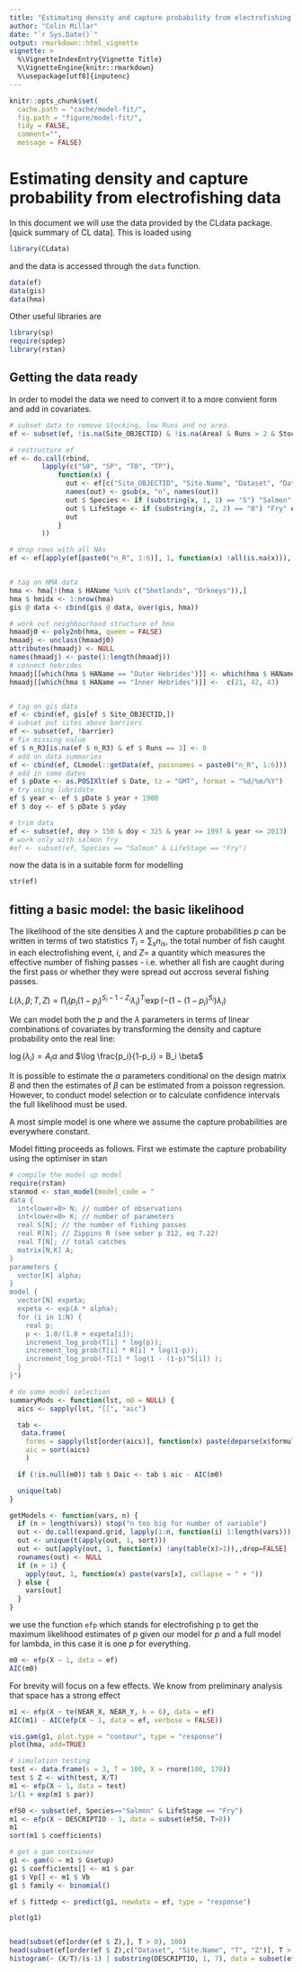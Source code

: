 ```yaml
---
title: "Estimating density and capture probability from electrofishing data"
author: "Colin Millar"
date: "`r Sys.Date()`"
output: rmarkdown::html_vignette
vignette: >
  %\VignetteIndexEntry{Vignette Title}
  %\VignetteEngine{knitr::rmarkdown}
  %\usepackage[utf8]{inputenc}
---
```


```r
knitr::opts_chunk$set(
  cache.path = "cache/model-fit/",
  fig.path = "figure/model-fit/",
  tidy = FALSE,
  comment="",
  message = FALSE)
```

# Estimating density and capture probability from electrofishing data

In this document we will use the data provided by the CLdata package. [quick summary of CL data].  This is loaded using

```r
library(CLdata)
```

and the data is accessed through the `data` function.

```r
data(ef)
data(gis)
data(hma)
```

Other useful libraries are

```r
library(sp)
require(spdep)
library(rstan)
```

## Getting the data ready

In order to model the data we need to convert it to a more convient form and add in covariates.

```r
# subset data to remove Stocking, low Runs and no area.
ef <- subset(ef, !is.na(Site_OBJECTID) & !is.na(Area) & Runs > 2 & Stocked == "No")

# restructure ef
ef <- do.call(rbind, 
        lapply(c("S0", "SP", "T0", "TP"), 
            function(x) {
              out <- ef[c("Site_OBJECTID", "Site.Name", "Dataset", "Date", "Runs", "Area", paste0(x, "_R", 1:6))]
              names(out) <- gsub(x, "n", names(out))
              out $ Species <- if (substring(x, 1, 1) == "S") "Salmon" else "Trout"
              out $ LifeStage <- if (substring(x, 2, 2) == "0") "Fry" else "Parr"
              out
            }
        ))

# drop rows with all NAs
ef <- ef[apply(ef[paste0("n_R", 1:6)], 1, function(x) !all(is.na(x))), ]


# tag on HMA data
hma <- hma[!(hma $ HAName %in% c("Shetlands", "Orkneys")),]
hma $ hmidx <- 1:nrow(hma)
gis @ data <- cbind(gis @ data, over(gis, hma))

# work out neighbourhood structure of hma
hmaadj0 <- poly2nb(hma, queen = FALSE)
hmaadj <- unclass(hmaadj0)
attributes(hmaadj) <- NULL
names(hmaadj) <- paste(1:length(hmaadj))
# connect hebrides
hmaadj[[which(hma $ HAName == "Outer Hebrides")]] <- which(hma $ HAName == "Inner Hebrides")
hmaadj[[which(hma $ HAName == "Inner Hebrides")]] <-  c(21, 42, 43)


# tag on gis data
ef <- cbind(ef, gis[ef $ Site_OBJECTID,])
# subset put sites above barriers
ef <- subset(ef, !barrier)
# fix missing value
ef $ n_R3[is.na(ef $ n_R3) & ef $ Runs == 3] <- 0
# add on data summaries
ef <- cbind(ef, CLmodel::getData(ef, passnames = paste0("n_R", 1:6)))
# add in some dates
ef $ pDate <- as.POSIXlt(ef $ Date, tz = "GMT", format = "%d/%m/%Y")
# try using lubridate
ef $ year <- ef $ pDate $ year + 1900
ef $ doy <- ef $ pDate $ yday

# trim data
ef <- subset(ef, doy > 150 & doy < 325 & year >= 1997 & year <= 2013)
# work only with salmon fry
#ef <- subset(ef, Species == "Salmon" & LifeStage == "Fry")
```

now the data is in a suitable form for modelling

```r
str(ef)
```

## fitting a basic model: the basic likelihood

The likelihood of the site densities $\lambda$ and the capture probabilities $p$ can be written in terms of two statistics $T_i=\sum_{s} n_{is}$, the total number of fish caught in each electrofishing event, $i$, and $Z=$ a quantity which measures the effective number of fishing passes - i.e. whether all fish are caught during the first pass or whether they were spread out accross several fishing passes.

$L(\lambda, \beta; T, Z) = \prod_i (p_i (1-p_i)^{S_i - 1 - Z_i} \lambda_i)^{T_i} \exp(- (1-(1-p_i)^{S_i}) \lambda_i )$

We can model both the $p$ and the $\lambda$ parameters in terms of linear combinations of covariates by transforming the density and capture probability onto the real line:

$\log(\lambda_i) = A_i \alpha$ and $\log \frac{p_i}{1-p_i} = B_i \beta$

It is possible to estimate the $\alpha$ parameters conditional on the design matrix $B$ and then the estimates of $\beta$ can be estimated from a poisson regression.  However, to conduct model selection or to calculate confidence intervals the full likelihood must be used.

A most simple model is one where we assume the capture probabilities are everywhere constant.

Model fitting proceeds as follows.  First we estimate the capture probability using the optimiser in stan

```r
# compile the model up model
require(rstan)
stanmod <- stan_model(model_code = "
data {
  int<lower=0> N; // number of observations
  int<lower=0> K; // number of parameters
  real S[N]; // the number of fishing passes
  real R[N]; // Zippins R (see seber p 312, eq 7.22)
  real T[N]; // total catches
  matrix[N,K] A;
}
parameters {
  vector[K] alpha;
} 
model {
  vector[N] expeta;
  expeta <- exp(A * alpha);
  for (i in 1:N) {
    real p;
    p <- 1.0/(1.0 + expeta[i]);
    increment_log_prob(T[i] * log(p));
    increment_log_prob(T[i] * R[i] * log(1-p));
    increment_log_prob(-T[i] * log(1 - (1-p)^S[i]) );
  }
}")
```

```r
# do some model selection
summaryMods <- function(lst, m0 = NULL) {
  aics <- sapply(lst, "[[", "aic")

  tab <- 
   data.frame(
    forms = sapply(lst[order(aics)], function(x) paste(deparse(x$formula, width.cutoff = 500L))),
    aic = sort(aics)
    )

  if (!is.null(m0)) tab $ Daic <- tab $ aic - AIC(m0)

  unique(tab)  
}

getModels <- function(vars, n) {
  if (n > length(vars)) stop("n too big for number of variable")
  out <- do.call(expand.grid, lapply(1:n, function(i) 1:length(vars)))
  out <- unique(t(apply(out, 1, sort)))
  out <- out[apply(out, 1, function(x) !any(table(x)>1)),,drop=FALSE]
  rownames(out) <- NULL
  if (n > 1) {
    apply(out, 1, function(x) paste(vars[x], collapse = " + "))
  } else {
    vars[out]
  }
}
```

we use the function `efp` which stands for electrofishing p to get the maximum likelihood estimates of $p$ given our model for $p$ and a full model for lambda, in this case it is one $p$ for everything.

```r
m0 <- efp(X ~ 1, data = ef)
AIC(m0)
```

For brevity will focus on a few effects.  We know from preliminary analysis that space has a strong effect

```r
m1 <- efp(X ~ te(NEAR_X, NEAR_Y, k = 6), data = ef)
AIC(m1) - AIC(efp(X ~ 1, data = ef, verbose = FALSE))
```

```r
vis.gam(g1, plot.type = "contour", type = "response")
plot(hma, add=TRUE)
```


```r
# simulation testing
test <- data.frame(s = 3, T = 100, X = rnorm(100, 170))
test $ Z <- with(test, X/T)
m1 <- efp(X ~ 1, data = test)
1/(1 + exp(m1 $ par))
```

```r
efS0 <- subset(ef, Species=="Salmon" & LifeStage == "Fry")
m1 <- efp(X ~ DESCRIPTIO - 1, data = subset(efS0, T>0))
m1
sort(m1 $ coefficients)

# get a gam container
g1 <- gam(G = m1 $ Gsetup)
g1 $ coefficients[] <- m1 $ par       
g1 $ Vp[] <- m1 $ Vb
g1 $ family <- binomial()

ef $ fittedp <- predict(g1, newdata = ef, type = "response")

plot(g1)


head(subset(ef[order(ef $ Z),], T > 0), 100)
head(subset(ef[order(ef $ Z),c("Dataset", "Site.Name", "T", "Z")], T > 10), 200)
histogram(~ (X/T)/(s-1) | substring(DESCRIPTIO, 1, 7), data = subset(efS0, T > 10))

```



